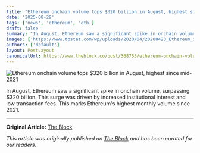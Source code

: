 ```yaml
---
title: "Ethereum onchain volume tops $320 billion in August, highest since mid-2021"
date: '2025-08-29'
tags: ['news', 'ethereum', 'eth']
draft: false
summary: "In August, Ethereum saw a significant spike in onchain volume, surpassing $320 billion. This surge was driven by increased institutional interest and low transa"
images: ['https://www.tbstat.com/wp/uploads/2020/04/20200423_Ethereum_Stateless-1x-Daily-800x450.jpg']
authors: ['default']
layout: PostLayout
canonicalUrl: https://www.theblock.co/post/368753/ethereum-onchain-volume-surges-to-4-year-high?utm_source=rss&utm_medium=rss
---
```


![Ethereum onchain volume tops $320 billion in August, highest since mid-2021](https://www.tbstat.com/wp/uploads/2020/04/20200423_Ethereum_Stateless-1x-Daily-800x450.jpg)

In August, Ethereum saw a significant spike in onchain volume, surpassing $320 billion. This surge was driven by increased institutional interest and low transaction fees. This marks Ethereum's highest monthly volume since 2021.

---

**Original Article:** [The Block](https://www.theblock.co/post/368753/ethereum-onchain-volume-surges-to-4-year-high?utm_source=rss&utm_medium=rss)

*This article was originally published on [The Block](https://www.theblock.co/post/368753/ethereum-onchain-volume-surges-to-4-year-high?utm_source=rss&utm_medium=rss) and has been curated for our readers.*
